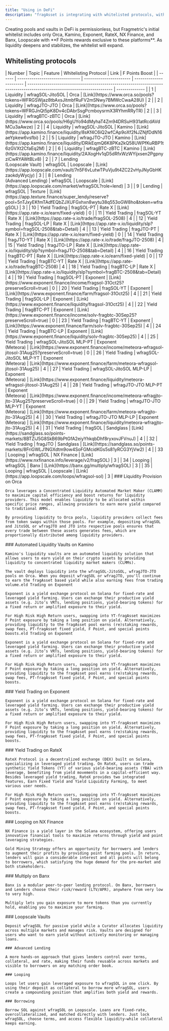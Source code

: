 ```yaml
---
title: "Using in DeFi"
description: "fragAsset is integrating with whitelisted protocols, with more on the way"
---
```


<Info>
  Creating pools and vaults in DeFi is permissionless, but Fragmetric's initial whitelist includes only Orca, Kamino, Exponent, RateX, NX Finance, and Banx, Loopscale with **F Points rewards exclusive to these platforms**. As liquidity deepens and stabilizes, the whitelist will expand.
</Info>

## Whitelisting protocols

<Tabs>
  <Tab title="Overview">
    | Number | Topic                           | Feature                 | Whitelisting Protocol   | Link                                                                                                                     | F Points Boost |
    | ------ | ------------------------------- | ----------------------- | ----------------------- | ------------------------------------------------------------------------------------------------------------------------ | -------------- |
    | 1      | Liquidity                       | wfragSOL-JitoSOL        | Orca                    | [Link](https://www.orca.so/pools?tokens=WFRGSWjaz8tbAxsJitmbfRuFV2mSNwy7BMWcCwaA28U)                                     | 2              |
    | 2      | Liquidity                       | wfragJTO-JTO            | Orca                    | [Link](https://www.orca.so/pools?tokens=WFRGJnQt5pK8Dv4cDAbrSsgPcmboysrmX3RYhmRRyTR)                                     | 2              |
    | 3      | Liquidity                       | wfragBTC-zBTC           | Orca                    | [Link](https://www.orca.so/pools/H6gUYo94dMyhaT4Zm94DRSuH931atRcdAVdMCu3aAwze)                                           | 2              |
    | 4      | Liquidity                       | wfragSOL-JitoSOL        | Kamino                  | [Link](https://app.kamino.finance/liquidity/8sKf4C6iQ2wfCAp9oXf2NJZNjfDdN16aeYpkew6vsfbi)                                | 2              |
    | 5      | Liquidity                       | wfragJTO-JTO            | Kamino                  | [Link](https://app.kamino.finance/liquidity/DRikEqmQ6K8PKa2kQ58UWPfKuRBP1t6zGVXt2CfaEq2M)                                | 2              |
    | 6      | Liquidity                       | wfragBTC-zBTC           | Kamino                  | [Link](https://app.kamino.finance/liquidity/2AXogHv1qD5dRfxWzWYijxsen2PgpnyziCwRYAWtBLv8)                                | 2              |
    | 7      | Lending<br />(Loopscale Vault)  | wfragSOL                | Loopscale               | [Link](https://app.loopscale.com/vault/7n5F6vLutwTPuVju9t4ZC22vHyJNyGbHKzaokdyWycjy)                                     | 3              |
    | 8      | Lending<br />(Advanced Lending) | wfragSOL                | Loopscale               | [Link](https://app.loopscale.com/market/wfragSOL?role=lend)                                                              | 3              |
    | 9      | Lending                         | wfragSOL                | Texture                 | [Link](https://app.texture.finance/super_lendy/reserve?pool=5nTJxyEKfmTAdfEQbZJXUFGxhxn8wytu38q553oGW8ho&token=wfragSOL) | 3              |
    | 10     | Yield Trading                   | fragSOL-PT              | Rate X                  | [Link](https://app.rate-x.io/earn/fixed-yield)                                                                           | 0              |
    | 11     | Yield Trading                   | fragSOL-YT              | Rate X                  | [Link](https://app.rate-x.io/trade/fragSOL-2508)                                                                         | 4              |
    | 12     | Yield Trading                   | fragSOL-LP              | Rate X                  | [Link](https://app.rate-x.io/liquidity/slp?symbol=fragSOL-2508&tab=Detail)                                               | 4              |
    | 13     | Yield Trading                   | fragJTO-PT              | Rate X                  | [Link](https://app.rate-x.io/earn/fixed-yield)                                                                           | 0              |
    | 14     | Yield Trading                   | fragJTO-YT              | Rate X                  | [Link](https://app.rate-x.io/trade/fragJTO-2508)                                                                         | 4              |
    | 15     | Yield Trading                   | fragJTO-LP              | Rate X                  | [Link](https://app.rate-x.io/liquidity/slp?symbol=fragJTO-2508&tab=Detail)                                               | 4              |
    | 16     | Yield Trading                   | fragBTC-PT              | Rate X                  | [Link](https://app.rate-x.io/earn/fixed-yield)                                                                           | 0              |
    | 17     | Yield Trading                   | fragBTC-YT              | Rate X                  | [Link](https://app.rate-x.io/trade/fragBTC-2508)                                                                         | 4              |
    | 18     | Yield Trading                   | fragBTC-LP              | Rate X                  | [Link](https://app.rate-x.io/liquidity/slp?symbol=fragBTC-2508&tab=Detail)                                               | 4              |
    | 19     | Yield Trading                   | fragSOL-PT              | Exponent                | [Link](https://www.exponent.finance/income/fragsol-31Oct25?preserveScroll=true)                                          | 0              |
    | 20     | Yield Trading                   | fragSOL-YT              | Exponent                | [Link](https://www.exponent.finance/farm/fragsol-31Oct25)                                                                | 4              |
    | 21     | Yield Trading                   | fragSOL-LP              | Exponent                | [Link](https://www.exponent.finance/liquidity/fragsol-31Oct25)                                                           | 4              |
    | 22     | Yield Trading                   | fragBTC-PT              | Exponent                | [Link](https://www.exponent.finance/income/solv-fragbtc-30Sep25?preserveScroll=true)                                     | 0              |
    | 23     | Yield Trading                   | fragBTC-YT              | Exponent                | [Link](https://www.exponent.finance/farm/solv-fragbtc-30Sep25)                                                           | 4              |
    | 24     | Yield Trading                   | fragBTC-LP              | Exponent                | [Link](https://www.exponent.finance/liquidity/solv-fragbtc-30Sep25)                                                      | 4              |
    | 25     | Yield Trading                   | wfragSOL-JitoSOL MLP-PT | Exponent<br />(Meteora) | [Link](https://www.exponent.finance/income/meteora-wfragsol-jitosol-31Aug25?preserveScroll=true)                         | 0              |
    | 26     | Yield Trading                   | wfragSOL-JitoSOL MLP-YT | Exponent<br />(Meteora) | [Link](https://www.exponent.finance/farm/meteora-wfragsol-jitosol-31Aug25)                                               | 4              |
    | 27     | Yield Trading                   | wfragSOL-JitoSOL MLP-LP | Exponent<br />(Meteora) | [Link](https://www.exponent.finance/liquidity/meteora-wfragsol-jitosol-31Aug25)                                          | 4              |
    | 28     | Yield Trading                   | wfragJTO-JTO MLP-PT     | Exponent<br />(Meteora) | [Link](https://www.exponent.finance/income/meteora-wfragjto-jto-31Aug25?preserveScroll=true)                             | 0              |
    | 29     | Yield Trading                   | wfragJTO-JTO MLP-YT     | Exponent<br />(Meteora) | [Link](https://www.exponent.finance/farm/meteora-wfragjto-jto-31Aug25)                                                   | 4              |
    | 30     | Yield Trading                   | wfragJTO-JTO MLP-LP     | Exponent<br />(Meteora) | [Link](https://www.exponent.finance/liquidity/meteora-wfragjto-jto-31Aug25)                                              | 4              |
    | 31     | Yield Trading                   | fragSOL                 | Sandglass               | [Link](https://sandglass.so/points-markets/8BTZiJ5G8SkB69bPtGfA2eiyYhkqbDhf8ryxovJFVnuJ)                                 | 4              |
    | 32     | Yield Trading                   | fragJTO                 | Sandglass               | [Link](https://sandglass.so/points-markets/8FriGWLJ1NGXdtm9ow4SoFGMcidKGs5s81yRCG3YjVw2)                                 | 4              |
    | 33     | Looping                         | wfragSOL                | NX Finance              | [Link](https://www.nxfinance.info/leverage/v2/fragSOL)                                                                   | 3              |
    | 34     | Looping                         | wfragSOL                | Banx                    | [Link](https://banx.gg/multiply/wfragSOL)                                                                                | 3              |
    | 35     | Looping                         | wfragSOL                | Loopscale               | [Link](https://app.loopscale.com/loops/wfragsol-sol)                                                                     | 3              |
  </Tab>
  <Tab title="Orca">
    ### Liquidity Provision on Orca

    Orca leverages a Concentrated Liquidity Automated Market Maker (CLAMM) to maximize capital efficiency and boost returns for liquidity providers. This model enables liquidity to be allocated within specific price ranges, allowing providers to earn more yield compared to traditional AMMs.

    By providing liquidity to Orca pools, liquidity providers collect fees from token swaps within those pools. For example, depositing wfragSOL and JitoSOL or wfragJTO and JTO into respective pools ensures that every trade between these assets generates fees, which are proportionally distributed among liquidity providers.
  </Tab>
  <Tab title="Kamino">
    ### Automated Liquidity Vaults on Kamino

    Kamino's liquidity vaults are an automated liquidity solution that allows users to earn yield on their crypto assets by providing liquidity to concentrated liquidity market makers (CLMMs).

    The vault deploys liquidity into the wfragSOL-JitoSOL, wfragJTO-JTO pools on Orca. When you deposit wfragSOL or wfragJTO, you'll continue to earn the fragAsset based yield while also earning fees from trading volume.eld Trading on Exponent

    Exponent is a yield exchange protocol on Solana for fixed-rate and leveraged yield farming. Users can exchange their productive yield assets (e.g. Jito’s VRTs, lending positions, yield-bearing tokens) for a fixed return or amplified exposure to their yield.

    For High Risk High Return users, swapping into YT-fragAsset maximizes F Point exposure by taking a long position on yield. Alternatively, providing liquidity to the fragAsset pool earns (re)staking rewards, swap fees, PT-fragAsset fixed yield, F Point, and special points boosts.eld Trading on Exponent

    Exponent is a yield exchange protocol on Solana for fixed-rate and leveraged yield farming. Users can exchange their productive yield assets (e.g. Jito’s VRTs, lending positions, yield-bearing tokens) for a fixed return or amplified exposure to their yield.

    For High Risk High Return users, swapping into YT-fragAsset maximizes F Point exposure by taking a long position on yield. Alternatively, providing liquidity to the fragAsset pool earns (re)staking rewards, swap fees, PT-fragAsset fixed yield, F Point, and special points boosts.
  </Tab>
  <Tab title="Exponent">
    ### Yield Trading on Exponent

    Exponent is a yield exchange protocol on Solana for fixed-rate and leveraged yield farming. Users can exchange their productive yield assets (e.g. Jito’s VRTs, lending positions, yield-bearing tokens) for a fixed return or amplified exposure to their yield.

    For High Risk High Return users, swapping into YT-fragAsset maximizes F Point exposure by taking a long position on yield. Alternatively, providing liquidity to the fragAsset pool earns (re)staking rewards, swap fees, PT-fragAsset fixed yield, F Point, and special points boosts.
  </Tab>
  <Tab title="Rate X">
    ### Yield Trading on RateX

    RateX Protocol is a decentralized exchange (DEX) built on Solana, specializing in leveraged yield trading. On RateX, users can trade synthetic Yield Tokens (YT) of various yield-bearing assets (YBA) with leverage, benefiting from yield movements in a capital-efficient way. Besides leveraged yield trading, RateX provides two integrated features, Earn Fixed Yield and Yield Liquidity Farming, to meet various user needs.

    For High Risk High Return users, swapping into YT-fragAsset maximizes F Point exposure by taking a long position on yield. Alternatively, providing liquidity to the fragAsset pool earns (re)staking rewards, swap fees, PT-fragAsset fixed yield, F Point, and special points boosts.
  </Tab>
  <Tab title="NX Finance">
    ### Looping on NX Finance

    NX Finance is a yield layer in the Solana ecosystem, offering users innovative financial tools to maximize returns through yield and point leveraging strategies.

    Gold Mining Strategy offers an opportunity for borrowers and lenders to augment their profits by providing point farming pools. In return, lenders will gain a considerable interest and all points will belong to borrowers, which satisfying the huge demand for the pre-market and both stakeholders.
  </Tab>
  <Tab title="Banx">
    ### Multiply on Banx

    Banx is a modular peer-to-peer lending protocol. On Banx, borrowers and Lenders choose their risk/reward (LTV/APR), anywhere from very low to very high.

    Multiply lets you gain exposure to more tokens than you currently hold, enabling you to maximize your farming.
  </Tab>
  <Tab title="Loopscale">
    ### Loopscale Vaults

    Deposit wfragSOL for passive yield while a Curator allocates liquidity across multiple markets and manages risk. Vaults are designed for users who want to earn yield without actively monitoring or managing loans.

    ### Advanced Lending

    A more hands-on approach that gives lenders control over terms, collateral, and rate, making their funds reusable across markets and visible to borrowers on any matching order book.

    ### Looping

    Loops let users gain leveraged exposure to wfragSOL in one click. By using their deposit as collateral to borrow more wfragSOL, users create a compounding position that amplifies both yield and rewards.

    ### Borrowing

    Borrow SOL against wfragSOL on Loopscale. Loans are fixed-rate, overcollateralized, and matched directly with lenders. Just lock wfragSOL, choose terms, and access flexible liquidity—while collateral keeps earning.
  </Tab>
</Tabs>